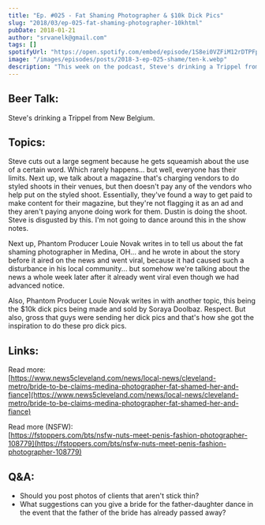 ```yaml
---
title: "Ep. #025 - Fat Shaming Photographer & $10k Dick Pics"
slug: "2018/03/ep-025-fat-shaming-photographer-10khtml"
pubDate: 2018-01-21
author: "srvanelk@gmail.com"
tags: []
spotifyUrl: "https://open.spotify.com/embed/episode/1S8ei0VZFiM12rDTPFpII6?utm_source=generator"
image: "/images/episodes/posts/2018-3-ep-025-shame/ten-k.webp"
description: "This week on the podcast, Steve's drinking a Trippel from New Belgium. First up, Steve cuts out a large segment because he gets squeamish about the use of a certain word. Which rarely happens... but well, everyone has their limits. Next up, we talk about a magazine that's charging vendors to do styled shoots in their venues, but then doesn't pay any of the vendors who help put on the styled shoot. Essentially, they've found a way to get paid to make content for their magazine, but they're not flagging it as an ad and they aren't paying anyone doing work for them. Dustin is doing the shoot. Steve is disgusted by this. I'm not going to dance around this in the show notes."
---
```


## Beer Talk:
Steve's drinking a Trippel from New Belgium.

## Topics:
Steve cuts out a large segment because he gets squeamish about the use of a certain word. Which rarely happens... but well, everyone has their limits. Next up, we talk about a magazine that's charging vendors to do styled shoots in their venues, but then doesn't pay any of the vendors who help put on the styled shoot. Essentially, they've found a way to get paid to make content for their magazine, but they're not flagging it as an ad and they aren't paying anyone doing work for them. Dustin is doing the shoot. Steve is disgusted by this. I'm not going to dance around this in the show notes.

Next up, Phantom Producer Louie Novak writes in to tell us about the fat shaming photographer in Medina, OH... and he wrote in about the story before it aired on the news and went viral, because it had caused such a disturbance in his local community... but somehow we're talking about the news a whole week later after it already went viral even though we had advanced notice.

Also, Phantom Producer Louie Novak writes in with another topic, this being the $10k dick pics being made and sold by Soraya Doolbaz. Respect. But also, gross that guys were sending her dick pics and that's how she got the inspiration to do these pro dick pics.

## Links:
Read more:  
[https://www.news5cleveland.com/news/local-news/cleveland-metro/bride-to-be-claims-medina-photographer-fat-shamed-her-and-fiance](https://www.news5cleveland.com/news/local-news/cleveland-metro/bride-to-be-claims-medina-photographer-fat-shamed-her-and-fiance)

Read more (NSFW):  
[https://fstoppers.com/bts/nsfw-nuts-meet-penis-fashion-photographer-108779](https://fstoppers.com/bts/nsfw-nuts-meet-penis-fashion-photographer-108779)

## Q&A:
- Should you post photos of clients that aren't stick thin? 
- What suggestions can you give a bride for the father-daughter dance in the event that the father of the bride has already passed away?
